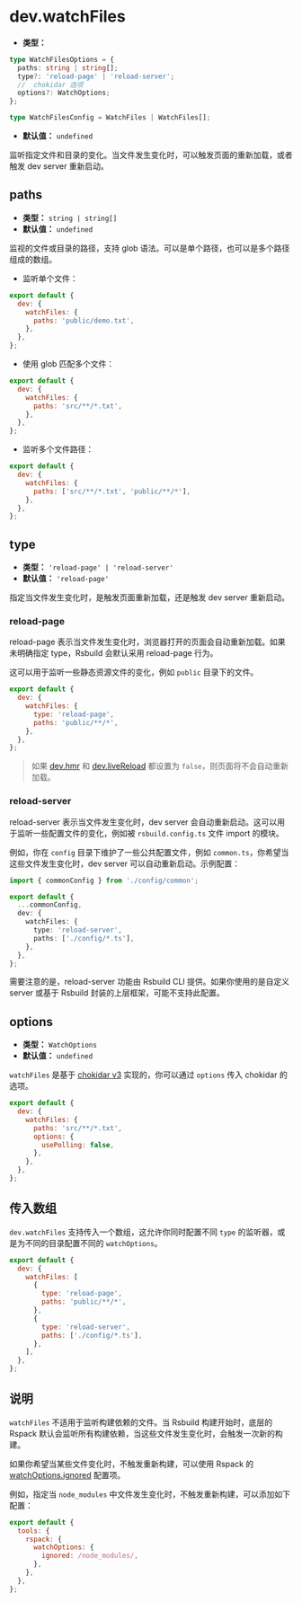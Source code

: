 # dev.watchFiles

- **类型：**

```ts
type WatchFilesOptions = {
  paths: string | string[];
  type?: 'reload-page' | 'reload-server';
  //  chokidar 选项
  options?: WatchOptions;
};

type WatchFilesConfig = WatchFiles | WatchFiles[];
```

- **默认值：** `undefined`

监听指定文件和目录的变化。当文件发生变化时，可以触发页面的重新加载，或者触发 dev server 重新启动。

## paths

- **类型：** `string | string[]`
- **默认值：** `undefined`

监视的文件或目录的路径，支持 glob 语法。可以是单个路径，也可以是多个路径组成的数组。

- 监听单个文件：

```js
export default {
  dev: {
    watchFiles: {
      paths: 'public/demo.txt',
    },
  },
};
```

- 使用 glob 匹配多个文件：

```js
export default {
  dev: {
    watchFiles: {
      paths: 'src/**/*.txt',
    },
  },
};
```

- 监听多个文件路径：

```js
export default {
  dev: {
    watchFiles: {
      paths: ['src/**/*.txt', 'public/**/*'],
    },
  },
};
```

## type

- **类型：** `'reload-page' | 'reload-server'`
- **默认值：** `'reload-page'`

指定当文件发生变化时，是触发页面重新加载，还是触发 dev server 重新启动。

### reload-page

reload-page 表示当文件发生变化时，浏览器打开的页面会自动重新加载。如果未明确指定 type，Rsbuild 会默认采用 reload-page 行为。

这可以用于监听一些静态资源文件的变化，例如 `public` 目录下的文件。

```js
export default {
  dev: {
    watchFiles: {
      type: 'reload-page',
      paths: 'public/**/*',
    },
  },
};
```

> 如果 [dev.hmr](/config/dev/hmr) 和 [dev.liveReload](/config/dev/live-reload) 都设置为 `false`，则页面将不会自动重新加载。

### reload-server

reload-server 表示当文件发生变化时，dev server 会自动重新启动。这可以用于监听一些配置文件的变化，例如被 `rsbuild.config.ts` 文件 import 的模块。

例如，你在 `config` 目录下维护了一些公共配置文件，例如 `common.ts`，你希望当这些文件发生变化时，dev server 可以自动重新启动。示例配置：

```ts title="rsbuild.config.ts"
import { commonConfig } from './config/common';

export default {
  ...commonConfig,
  dev: {
    watchFiles: {
      type: 'reload-server',
      paths: ['./config/*.ts'],
    },
  },
};
```

需要注意的是，reload-server 功能由 Rsbuild CLI 提供。如果你使用的是自定义 server 或基于 Rsbuild 封装的上层框架，可能不支持此配置。

## options

- **类型：** `WatchOptions`
- **默认值：** `undefined`

`watchFiles` 是基于 [chokidar v3](https://github.com/paulmillr/chokidar#api) 实现的，你可以通过 `options` 传入 chokidar 的选项。

```js
export default {
  dev: {
    watchFiles: {
      paths: 'src/**/*.txt',
      options: {
        usePolling: false,
      },
    },
  },
};
```

## 传入数组

`dev.watchFiles` 支持传入一个数组，这允许你同时配置不同 `type` 的监听器，或是为不同的目录配置不同的 `watchOptions`。

```js
export default {
  dev: {
    watchFiles: [
      {
        type: 'reload-page',
        paths: 'public/**/*',
      },
      {
        type: 'reload-server',
        paths: ['./config/*.ts'],
      },
    ],
  },
};
```

## 说明

`watchFiles` 不适用于监听构建依赖的文件。当 Rsbuild 构建开始时，底层的 Rspack 默认会监听所有构建依赖，当这些文件发生变化时，会触发一次新的构建。

如果你希望当某些文件变化时，不触发重新构建，可以使用 Rspack 的 [watchOptions.ignored](https://rspack.dev/config/watch#watchoptionsignored) 配置项。

例如，指定当 `node_modules` 中文件发生变化时，不触发重新构建，可以添加如下配置：

```js
export default {
  tools: {
    rspack: {
      watchOptions: {
        ignored: /node_modules/,
      },
    },
  },
};
```
